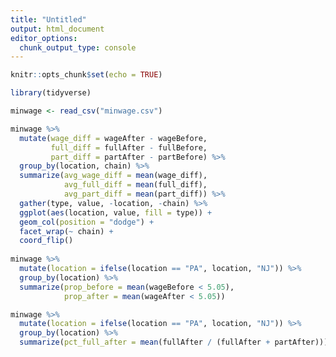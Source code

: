 ```yaml
---
title: "Untitled"
output: html_document
editor_options: 
  chunk_output_type: console
---
```


```r
knitr::opts_chunk$set(echo = TRUE)
```

```r
library(tidyverse)

minwage <- read_csv("minwage.csv")

```

```r
minwage %>% 
  mutate(wage_diff = wageAfter - wageBefore, 
         full_diff = fullAfter - fullBefore,
         part_diff = partAfter - partBefore) %>% 
  group_by(location, chain) %>% 
  summarize(avg_wage_diff = mean(wage_diff),
            avg_full_diff = mean(full_diff), 
            avg_part_diff = mean(part_diff)) %>% 
  gather(type, value, -location, -chain) %>% 
  ggplot(aes(location, value, fill = type)) +
  geom_col(position = "dodge") +
  facet_wrap(~ chain) +
  coord_flip()
  
minwage %>% 
  mutate(location = ifelse(location == "PA", location, "NJ")) %>% 
  group_by(location) %>% 
  summarize(prop_before = mean(wageBefore < 5.05), 
            prop_after = mean(wageAfter < 5.05))

minwage %>% 
  mutate(location = ifelse(location == "PA", location, "NJ")) %>% 
  group_by(location) %>% 
  summarize(pct_full_after = mean(fullAfter / (fullAfter + partAfter))) 

```

